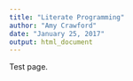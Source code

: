 ```yaml
---
title: "Literate Programming"
author: "Amy Crawford"
date: "January 25, 2017"
output: html_document
---
```



Test page.


